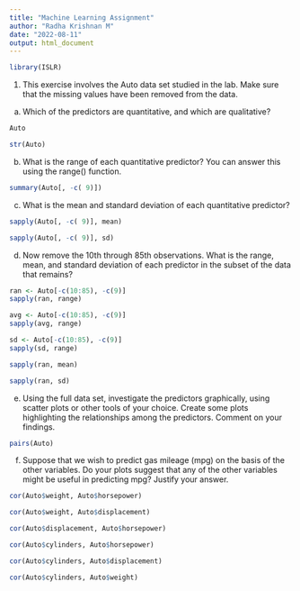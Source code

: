 ---
title: "Machine Learning Assignment"
author: "Radha Krishnan M"
date: "2022-08-11"
output: html_document
---

```{r}
library(ISLR)
```

1.	This exercise involves the Auto data set studied in the lab. Make sure that the missing values have been removed from the data.

 (a) Which of the predictors are quantitative, and which are qualitative?
 
```{r}
Auto
```

```{r}
str(Auto)
```

 
(b) What is the range of each quantitative predictor? You can answer this using the range() function.

```{r}
summary(Auto[, -c( 9)])
```

(c) What is the mean and standard deviation of each quantitative predictor? 

```{r}
sapply(Auto[, -c( 9)], mean)
```
```{r}
sapply(Auto[, -c( 9)], sd)
```

(d)	 Now remove the 10th through 85th observations. What is the range, mean, and standard deviation of each predictor in the subset of the data that remains? 

```{r}
ran <- Auto[-c(10:85), -c(9)]
sapply(ran, range)
```

```{r}
avg <- Auto[-c(10:85), -c(9)]
sapply(avg, range)
```

```{r}
sd <- Auto[-c(10:85), -c(9)]
sapply(sd, range)
```

```{r}
sapply(ran, mean)

```
```{r}
sapply(ran, sd)

```


(e)	Using the full data set, investigate the predictors graphically, using scatter plots or other tools of your choice. Create some plots highlighting the relationships among the predictors. Comment on your findings.

```{r}
pairs(Auto)
```

(f) Suppose that we wish to predict gas mileage (mpg) on the basis of the other variables. Do your plots suggest that any of the other variables might be useful in predicting mpg? Justify your answer.

```{r}

cor(Auto$weight, Auto$horsepower)

```

```{r}

cor(Auto$weight, Auto$displacement)

```

```{r}

cor(Auto$displacement, Auto$horsepower)

```

```{r}

cor(Auto$cylinders, Auto$horsepower)

```

```{r}

cor(Auto$cylinders, Auto$displacement)

```

```{r}

cor(Auto$cylinders, Auto$weight)

```

